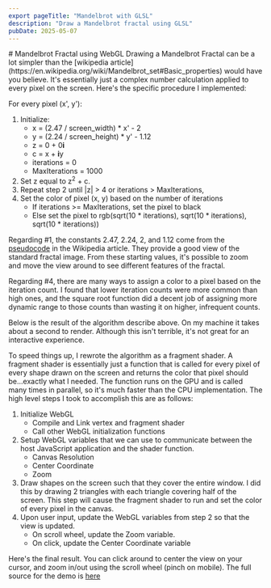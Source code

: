 ```yaml
---
export pageTitle: "Mandelbrot with GLSL"
description: "Draw a Mandelbrot fractal using GLSL"
pubDate: 2025-05-07
---
```




<Layout>
<div class="blog-post">
# Mandelbrot Fractal using WebGL
Drawing a Mandelbrot Fractal can be a lot simpler than the [wikipedia article](https://en.wikipedia.org/wiki/Mandelbrot_set#Basic_properties)
would have you believe. It's essentially just a complex number calculation applied to every pixel on 
the screen. Here's the specific procedure I implemented:

For every pixel (x', y'):
1. Initialize:
    - x = (2.47 / screen_width) * x' - 2
    - y = (2.24 / screen_height) * y' - 1.12
    - z = 0 + 0**i**
    - c = x + **i**y
    - iterations = 0
    - MaxIterations = 1000
2. Set z equal to z<sup>2</sup> + c. 
3. Repeat step 2 until  |z| > 4 or iterations > MaxIterations, 
4. Set the color of pixel (x, y) based on the number of iterations
    - If iterations >= MaxIterations, set the pixel to black
    - Else set the pixel to rgb(sqrt(10 * iterations), sqrt(10 * iterations), sqrt(10 * iterations))

Regarding #1, the constants 2.47, 2.24, 2, and 1.12 come from the [pseudocode](https://en.wikipedia.org/wiki/Mandelbrot_set#Computer_drawings)
in the Wikipedia article. They provide a good view of the standard fractal image. From these starting values,
it's possible to zoom and move the view around to see different features of the fractal. 

Regarding #4, there are many ways to assign a color to a pixel based on the iteration count. I found that
lower iteration counts were more common than high ones, and the square root function did a decent job of 
assigning more dynamic range to those counts than wasting it on higher, infrequent counts. 

Below is the result of the algorithm describe above. On my machine it takes about a second to render. 
Although this isn't terrible, it's not great for an interactive experience. 
<MandelbrotDemo client:load/>

To speed things up, I rewrote the algorithm as a fragment shader. A fragment shader is essentially just a 
function that is called for every pixel of every shape drawn on the screen and returns the color 
that pixel should be...exactly what I needed. 
The function runs on the GPU and is called many times in parallel, so it's much faster than the CPU 
implementation. The high level steps I took to accomplish this are as follows: 

1. Initialize WebGL
    - Compile and Link vertex and fragment shader 
    - Call other WebGL initialization functions
2. Setup WebGL variables that we can use to communicate between the host JavaScript application and the 
shader function. 
    - Canvas Resolution
    - Center Coordinate
    - Zoom
3. Draw shapes on the screen such that they cover the entire window. I did this by drawing 2 triangles with
each triangle covering half of the screen. This step will cause the fragment shader to run and set the color
of every pixel in the canvas. 
4. Upon user input, update the WebGL variables from step 2 so that the view is updated. 
    - On scroll wheel, update the Zoom variable. 
    - On click, update the Center Coordinate variable

Here's the final result. You can click around to center the view on your cursor, and zoom in/out using 
the scroll wheel (pinch on mobile). The full source for the demo is [here](https://github.com/emmanuel-herrera-oss/emmanuel-herrera-oss.github.io/blob/master/src/components/MandelbrotShaderDemo.tsx)
<MandelbrotShaderDemo client:load/>


</div>
</Layout>